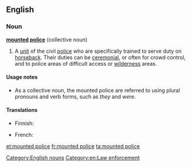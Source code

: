 ==English==
{{wikipedia}}

===Noun===
'''[[mounted]] [[police]]''' {{context|singularonly|lang=en}} (collective noun)

# A [[unit]] of the civil [[police]] who are specifically trained to serve duty on [[horseback#Adverb|horseback]]. Their duties can be [[ceremonial]], or often for crowd control, and to police areas of difficult access or [[wilderness]] areas.

====Usage notes====
* As a collective noun, the mounted police are referred to using plural pronouns and verb forms, such as ''they'' and ''were''.

====Translations====
{{trans-top|unit of the civil police}}
* Finnish: {{t+|fi|ratsupoliisi}}
{{trans-mid}}
* French: {{t+|fr|police montée|f}}
{{trans-bottom}}

[[Category:English nouns]]
[[Category:en:Law enforcement]]

[[et:mounted police]]
[[fr:mounted police]]
[[ta:mounted police]]